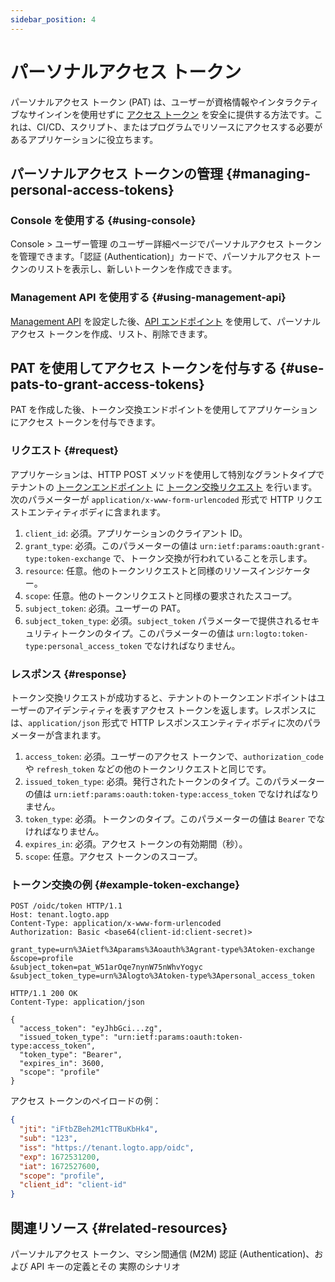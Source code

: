 ```yaml
---
sidebar_position: 4
---
```


# パーソナルアクセス トークン

パーソナルアクセス トークン (PAT) は、ユーザーが資格情報やインタラクティブなサインインを使用せずに [アクセス トークン](https://auth.wiki/access-token) を安全に提供する方法です。これは、CI/CD、スクリプト、またはプログラムでリソースにアクセスする必要があるアプリケーションに役立ちます。

## パーソナルアクセス トークンの管理 \{#managing-personal-access-tokens}

### Console を使用する \{#using-console}

<CloudLink to="/users">Console > ユーザー管理</CloudLink> のユーザー詳細ページでパーソナルアクセス
トークンを管理できます。「認証 (Authentication)」カードで、パーソナルアクセス
トークンのリストを表示し、新しいトークンを作成できます。

### Management API を使用する \{#using-management-api}

[Management API](/integrate-logto/interact-with-management-api/) を設定した後、[API エンドポイント](https://openapi.logto.io/operation/operation-listuserpersonalaccesstokens) を使用して、パーソナルアクセス トークンを作成、リスト、削除できます。

## PAT を使用してアクセス トークンを付与する \{#use-pats-to-grant-access-tokens}

PAT を作成した後、トークン交換エンドポイントを使用してアプリケーションにアクセス トークンを付与できます。

### リクエスト \{#request}

アプリケーションは、HTTP POST メソッドを使用して特別なグラントタイプでテナントの [トークンエンドポイント](/integrate-logto/application-data-structure#token-endpoint) に [トークン交換リクエスト](https://auth.wiki/authorization-code-flow#token-exchange-request) を行います。次のパラメーターが `application/x-www-form-urlencoded` 形式で HTTP リクエストエンティティボディに含まれます。

1. `client_id`: 必須。アプリケーションのクライアント ID。
2. `grant_type`: 必須。このパラメーターの値は `urn:ietf:params:oauth:grant-type:token-exchange` で、トークン交換が行われていることを示します。
3. `resource`: 任意。他のトークンリクエストと同様のリソースインジケーター。
4. `scope`: 任意。他のトークンリクエストと同様の要求されたスコープ。
5. `subject_token`: 必須。ユーザーの PAT。
6. `subject_token_type`: 必須。`subject_token` パラメーターで提供されるセキュリティトークンのタイプ。このパラメーターの値は `urn:logto:token-type:personal_access_token` でなければなりません。

### レスポンス \{#response}

トークン交換リクエストが成功すると、テナントのトークンエンドポイントはユーザーのアイデンティティを表すアクセス トークンを返します。レスポンスには、`application/json` 形式で HTTP レスポンスエンティティボディに次のパラメーターが含まれます。

1. `access_token`: 必須。ユーザーのアクセス トークンで、`authorization_code` や `refresh_token` などの他のトークンリクエストと同じです。
2. `issued_token_type`: 必須。発行されたトークンのタイプ。このパラメーターの値は `urn:ietf:params:oauth:token-type:access_token` でなければなりません。
3. `token_type`: 必須。トークンのタイプ。このパラメーターの値は `Bearer` でなければなりません。
4. `expires_in`: 必須。アクセス トークンの有効期間（秒）。
5. `scope`: 任意。アクセス トークンのスコープ。

### トークン交換の例 \{#example-token-exchange}

```
POST /oidc/token HTTP/1.1
Host: tenant.logto.app
Content-Type: application/x-www-form-urlencoded
Authorization: Basic <base64(client-id:client-secret)>

grant_type=urn%3Aietf%3Aparams%3Aoauth%3Agrant-type%3Atoken-exchange
&scope=profile
&subject_token=pat_W51arOqe7nynW75nWhvYogyc
&subject_token_type=urn%3Alogto%3Atoken-type%3Apersonal_access_token
```

```
HTTP/1.1 200 OK
Content-Type: application/json

{
  "access_token": "eyJhbGci...zg",
  "issued_token_type": "urn:ietf:params:oauth:token-type:access_token",
  "token_type": "Bearer",
  "expires_in": 3600,
  "scope": "profile"
}
```

アクセス トークンのペイロードの例：

```json
{
  "jti": "iFtbZBeh2M1cTTBuKbHk4",
  "sub": "123",
  "iss": "https://tenant.logto.app/oidc",
  "exp": 1672531200,
  "iat": 1672527600,
  "scope": "profile",
  "client_id": "client-id"
}
```

## 関連リソース \{#related-resources}

<Url href="https://blog.logto.io/pat-and-api-keys">
  パーソナルアクセス トークン、マシン間通信 (M2M) 認証 (Authentication)、および API キーの定義とその
  実際のシナリオ
</Url>
